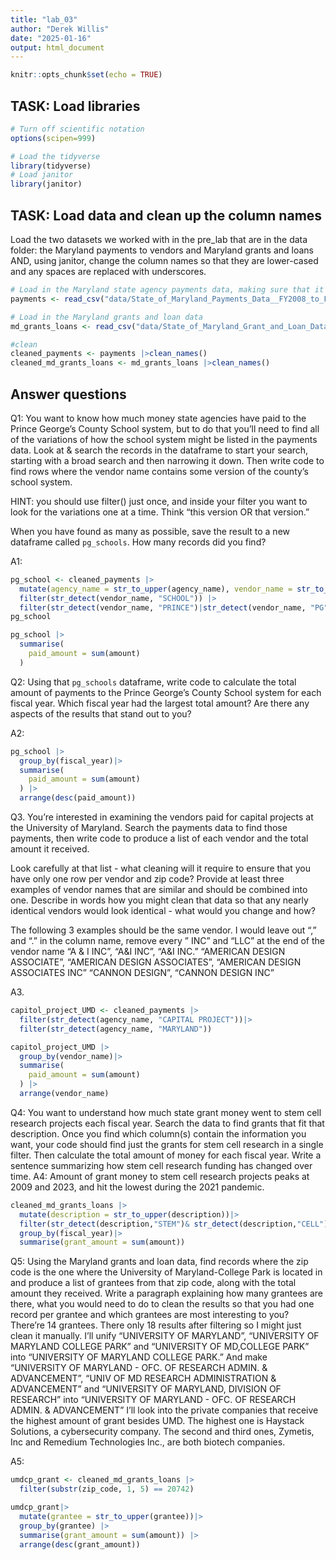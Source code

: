```yaml
---
title: "lab_03"
author: "Derek Willis"
date: "2025-01-16"
output: html_document
---
```


```r
knitr::opts_chunk$set(echo = TRUE)
```

## TASK: Load libraries

```r
# Turn off scientific notation
options(scipen=999)

# Load the tidyverse
library(tidyverse)
# Load janitor
library(janitor)
```

## TASK: Load data and clean up the column names

Load the two datasets we worked with in the pre_lab that are in the data folder: the Maryland payments to vendors and Maryland grants and loans AND, using janitor, change the column names so that they are lower-cased and any spaces are replaced with underscores.

```r
# Load in the Maryland state agency payments data, making sure that it correctly sets the datatypes using all of the rows
payments <- read_csv("data/State_of_Maryland_Payments_Data__FY2008_to_FY2024.csv", guess_max=369008)

# Load in the Maryland grants and loan data
md_grants_loans <- read_csv("data/State_of_Maryland_Grant_and_Loan_Data__FY2009_to_FY2022.csv")

#clean
cleaned_payments <- payments |>clean_names()
cleaned_md_grants_loans <- md_grants_loans |>clean_names()

```

## Answer questions

Q1: You want to know how much money state agencies have paid to the Prince George's County School system, but to do that you'll need to find all of the variations of how the school system might be listed in the payments data. Look at & search the records in the dataframe to start your search, starting with a broad search and then narrowing it down. Then write code to find rows where the vendor name contains some version of the county's school system.

HINT: you should use filter() just once, and inside your filter you want to look for the variations one at a time. Think "this version OR that version."

When you have found as many as possible, save the result to a new dataframe called `pg_schools`. How many records did you find?

A1:

```r
pg_school <- cleaned_payments |>
  mutate(agency_name = str_to_upper(agency_name), vendor_name = str_to_upper(vendor_name)) |>
  filter(str_detect(vendor_name, "SCHOOL")) |>
  filter(str_detect(vendor_name, "PRINCE")|str_detect(vendor_name, "PG"))
pg_school
```


```r
pg_school |>
  summarise(
    paid_amount = sum(amount)
  )

```

Q2: Using that `pg_schools` dataframe, write code to calculate the total amount of payments to the Prince George's County School system for each fiscal year. Which fiscal year had the largest total amount? Are there any aspects of the results that stand out to you?

A2:

```r
pg_school |>
  group_by(fiscal_year)|>
  summarise(
    paid_amount = sum(amount)
  ) |>
  arrange(desc(paid_amount))

```

Q3. You're interested in examining the vendors paid for capital projects at the University of Maryland. Search the payments data to find those payments, then write code to produce a list of each vendor and the total amount it received.

Look carefully at that list - what cleaning will it require to ensure that you have only one row per vendor and zip code? Provide at least three examples of vendor names that are similar and should be combined into one. Describe in words how you might clean that data so that any nearly identical vendors would look identical - what would you change and how?

The following 3 examples should be the same vendor. I would leave out "," and "." in the column name, remove every " INC" and "LLC" at the end of the vendor name
"A & I INC", "A&I INC", "A&I INC."
"AMERICAN DESIGN ASSOCIATE", "AMERICAN DESIGN ASSOCIATES", "AMERICAN DESIGN ASSOCIATES INC"
"CANNON DESIGN", "CANNON DESIGN INC"

A3.

```r
capitol_project_UMD <- cleaned_payments |>
  filter(str_detect(agency_name, "CAPITAL PROJECT"))|>
  filter(str_detect(agency_name, "MARYLAND"))

capitol_project_UMD |>
  group_by(vendor_name)|>
  summarise(
    paid_amount = sum(amount)
  ) |>
  arrange(vendor_name)
```

Q4: You want to understand how much state grant money went to stem cell research projects each fiscal year. Search the data to find grants that fit that description. Once you find which column(s) contain the information you want, your code should find just the grants for stem cell research in a single filter. Then calculate the total amount of money for each fiscal year. Write a sentence summarizing how stem cell research funding has changed over time.
A4: Amount of grant money to stem cell research projects peaks at 2009 and 2023, and hit the lowest during the 2021 pandemic.

```r
cleaned_md_grants_loans |>
  mutate(description = str_to_upper(description))|>
  filter(str_detect(description,"STEM")& str_detect(description,"CELL")) |>
  group_by(fiscal_year)|>
  summarise(grant_amount = sum(amount))

```

Q5: Using the Maryland grants and loan data, find records where the zip code is the one where the University of Maryland-College Park is located in and produce a list of grantees from that zip code, along with the total amount they received. Write a paragraph explaining how many grantees are there, what you would need to do to clean the results so that you had one record per grantee and which grantees are most interesting to you?
There're 14 grantees. There only 18 results after filtering so I might just clean it manually. I'll unify "UNIVERSITY OF MARYLAND", "UNIVERSITY OF MARYLAND COLLEGE PARK" and "UNIVERSITY OF MD,COLLEGE PARK" into "UNIVERSITY OF MARYLAND COLLEGE PARK." And make "UNIVERSITY OF MARYLAND - OFC. OF RESEARCH ADMIN. & ADVANCEMENT", "UNIV OF MD RESEARCH ADMINISTRATION & ADVANCEMENT" and "UNIVERSITY OF MARYLAND, DIVISION OF RESEARCH" into "UNIVERSITY OF MARYLAND - OFC. OF RESEARCH ADMIN. & ADVANCEMENT"
I'll look into the private companies that receive the highest amount of grant besides UMD. The highest one is Haystack Solutions, a cybersecurity company. The second and third ones, Zymetis, Inc and Remedium Technologies Inc., are both biotech companies.

A5:

```r
umdcp_grant <- cleaned_md_grants_loans |>
  filter(substr(zip_code, 1, 5) == 20742) 

umdcp_grant|>
  mutate(grantee = str_to_upper(grantee))|>
  group_by(grantee) |>
  summarise(grant_amount = sum(amount)) |>
  arrange(desc(grant_amount))

```
